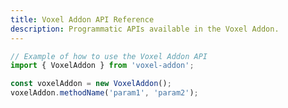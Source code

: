 ```yaml
---
title: Voxel Addon API Reference
description: Programmatic APIs available in the Voxel Addon.
---
```


```ts
// Example of how to use the Voxel Addon API
import { VoxelAddon } from 'voxel-addon';

const voxelAddon = new VoxelAddon();
voxelAddon.methodName('param1', 'param2');
```